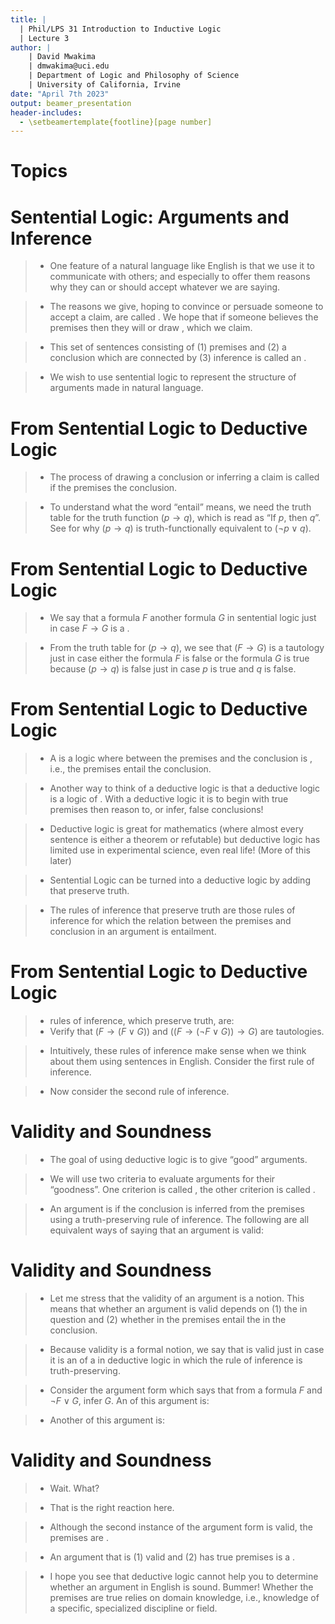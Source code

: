 ```yaml
---
title: | 
  | Phil/LPS 31 Introduction to Inductive Logic
  | Lecture 3
author: |
    | David Mwakima
    | dmwakima@uci.edu
    | Department of Logic and Philosophy of Science
    | University of California, Irvine
date: "April 7th 2023"
output: beamer_presentation
header-includes:
  - \setbeamertemplate{footline}[page number]
---
```


# Topics

\begin{itemize}
\item Sentential Logic: Arguments and Inference

\item Deductive Logic

\item Validity

\item Soundness
\end{itemize}

# Sentential Logic: Arguments and Inference

>- One feature of a natural language like English is that we use it to communicate with others; and especially to offer them reasons why they can or should accept whatever we are saying. 

>- The reasons we give, hoping to convince or persuade someone to accept a claim, are called \textcolor{red}{premises}. We hope that if someone believes the premises then they will \textcolor{red}{infer} or draw \textcolor{red}{the conclusion}, which we claim. 

>- This set of sentences consisting of (1) premises and (2) a conclusion which are connected by (3) inference is called an \textcolor{red}{argument}.

>- We wish to use sentential logic to represent the structure of \textcolor{red}{good} arguments made in natural language.

# From Sentential Logic to Deductive Logic

>- The process of drawing a conclusion or inferring a claim is called \textcolor{red}{deduction} if the premises \textcolor{red}{entail} the conclusion. 

>- To understand what the word "entail" means, we need the truth table for the truth function $(p \to q)$, which is read as "If $p$, then $q$". See \textcolor{red}{Homework 1} for why $(p \to q)$ is truth-functionally equivalent to $(\lnot p \vee q)$.
\begin{center}
\begin{tabular}{c | c || c}\hline
$p$ & $q$ & $(p \to q)$ \\
\hline
1 & 1 &   \textcolor{red}{1} \\
1 & 0 &   0 \\
0 & 1 &   \textcolor{red}{1} \\
0 & 0 &   \textcolor{red}{1} \\
\hline 
\end{tabular}
\end{center}

# From Sentential Logic to Deductive Logic

>- We say that a formula $F$ \textcolor{red}{entails} another formula $G$ in sentential logic just in case $F \to G$ is a \textcolor{red}{tautology}.

>- From the truth table for $(p \to q)$, we see that $(F \to G)$ is a tautology just in case either the formula $F$ is false or the formula $G$ is true because $(p \to q)$ is false just in case $p$ is true and $q$ is false.

\begin{center}
\begin{tabular}{c | c || c}\hline
$p$ & $q$ & $(p \to q)$ \\
\hline
1 & 1 &   \textcolor{red}{1} \\
1 & 0 &   0 \\
0 & 1 &   \textcolor{red}{1} \\
0 & 0 &   \textcolor{red}{1} \\
\hline 
\end{tabular}
\end{center}


# From Sentential Logic to Deductive Logic

>- A \textcolor{red}{deductive logic} is a logic where \textcolor{red}{the relation of inference} between the premises and the conclusion is \textcolor{red}{entailment}, i.e., the premises entail the conclusion.

>- Another way to think of a deductive logic is that a deductive logic is a logic of \textcolor{red}{truth-preserving reasoning}. With a deductive logic it is \textcolor{red}{impossible} to begin with true premises then reason to, or infer, false conclusions!

>- Deductive logic is great for mathematics (where almost every sentence is either a theorem or refutable) but deductive logic has limited use in experimental science, even real life! (More of this later)

>- Sentential Logic can be turned into a deductive logic by adding \textcolor{red}{rules of inference} that preserve truth.

>- The rules of inference that preserve truth are those rules of inference for which the relation between the premises and conclusion in an argument is entailment.

# From Sentential Logic to Deductive Logic

>- \textcolor{red}{Some} rules of inference, which preserve truth, are:\begin{enumerate}
\item From a formula $F$, infer $F \vee G$ for any formula $G$.
\item From a formula $F$ and $\lnot F \vee G$, infer $G$.
\end{enumerate}
>- Verify that $(F \to (F \vee G))$ and $((F \to (\lnot F \vee G)) \to G)$ are tautologies.

>- Intuitively, these rules of inference make sense when we think about them using sentences in English. Consider the first rule of inference. \begin{itemize} \item[1.] I will have bacon for breakfast. \item[$\therefore$2.] Either I will have bacon for breakfast or I will have toast for breakfast. \end{itemize}

>- Now consider the second rule of inference. \begin{itemize} \item[1.] Either I will have bacon for breakfast or I will have toast for breakfast. \item[2.] I will not have bacon for breakfast. \item[$\therefore$3.] I will have toast for breakfast.\end{itemize}

# Validity and Soundness

>- The goal of using deductive logic is to give "good" arguments.

>- We will use two criteria to evaluate arguments for their "goodness". One criterion is called \textcolor{red}{validity}, the other criterion is called \textcolor{red}{soundness}.

>- An argument is \textcolor{red}{valid} if the conclusion is inferred from the premises using a truth-preserving rule of inference. The following are all equivalent ways of saying that an argument is valid:
\begin{enumerate}
\item Any truth value assignment that makes the premises true must make the conclusion true.
\item No truth value assignment makes the premises true and the conclusion false.
\item It is impossible to assign truth values to the premises in such a way that all the premises are true and the conclusion is false.
\item If the conclusion is false, at least one of the premises is false.
\end{enumerate}


# Validity and Soundness

>- Let me stress that the validity of an argument is a \textcolor{red}{formal} notion. This means that whether an argument is valid depends on (1) the \textcolor{red}{formulas} in question and (2) whether \textcolor{red}{the formulas} in the premises entail the \textcolor{red}{the formula} in the conclusion. 

>- Because validity is a formal notion, we say that \textcolor{red}{an argument in English} is valid just in case it is an \textcolor{red}{instance} of a \textcolor{red}{argument form} in deductive logic in which the rule of inference is truth-preserving.

>- Consider the argument form which says that from a formula $F$ and $\lnot F \vee G$, infer $G$. An \textcolor{red}{instance} of this argument is:\begin{itemize} \item[1.] Either I will have bacon for breakfast or I will have toast. \item[2.] I will not have bacon. \item[$\therefore$3.] I will have toast for breakfast.\end{itemize}

>- Another \textcolor{red}{instance} of this argument is:\begin{itemize}\item[1.] Either the moon is made of green cheese or $2 + 2 = 5$ \item[2.] $2 + 2 \neq 5$ \item[$\therefore$3.] The moon is made of green cheese. \end{itemize}

# Validity and Soundness

>- Wait. What? 

>- That is the right reaction here.

>- Although the second instance of the argument form is valid, the premises are \textcolor{red}{false}.

>- An argument that is (1) valid and (2) has true premises is a \textcolor{red}{sound argument}.

>- I hope you see that deductive logic cannot help you to determine whether an argument in English is sound. Bummer! Whether the premises are true relies on domain knowledge, i.e., knowledge of a specific, specialized discipline or field.










